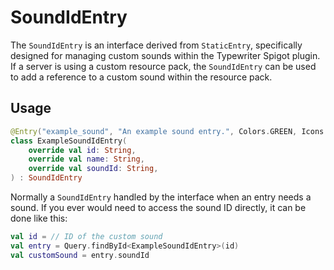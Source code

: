 # SoundIdEntry

The `SoundIdEntry` is an interface derived from `StaticEntry`, specifically designed for managing custom sounds within the Typewriter Spigot plugin.
If a server is using a custom resource pack, the `SoundIdEntry` can be used to add a reference to a custom sound within the resource pack. 

## Usage
```kotlin
@Entry("example_sound", "An example sound entry.", Colors.GREEN, Icons.VOLUME_HIGH)
class ExampleSoundIdEntry(
    override val id: String,
    override val name: String,
    override val soundId: String,
) : SoundIdEntry
```

Normally a `SoundIdEntry` handled by the interface when an entry needs a sound.
If you ever would need to access the sound ID directly, it can be done like this:

```kotlin
val id = // ID of the custom sound
val entry = Query.findById<ExampleSoundIdEntry>(id)
val customSound = entry.soundId
```

